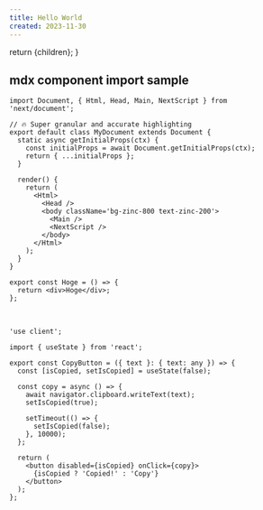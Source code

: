 ```yaml
---
title: Hello World
created: 2023-11-30
---
```



  return <MdxLayout>{children}</MdxLayout>;
}

## mdx component import sample

```tsx title="example.js" showLineNumbers caption="..."
import Document, { Html, Head, Main, NextScript } from 'next/document';

// 🔥 Super granular and accurate highlighting
export default class MyDocument extends Document {
  static async getInitialProps(ctx) {
    const initialProps = await Document.getInitialProps(ctx);
    return { ...initialProps };
  }

  render() {
    return (
      <Html>
        <Head />
        <body className='bg-zinc-800 text-zinc-200'>
          <Main />
          <NextScript />
        </body>
      </Html>
    );
  }
}

export const Hoge = () => {
  return <div>Hoge</div>;
};
```

<br />

```tsx title="CopyButton.tsx" showLineNumbers caption="..."
'use client';

import { useState } from 'react';

export const CopyButton = ({ text }: { text: any }) => {
  const [isCopied, setIsCopied] = useState(false);

  const copy = async () => {
    await navigator.clipboard.writeText(text);
    setIsCopied(true);

    setTimeout(() => {
      setIsCopied(false);
    }, 10000);
  };

  return (
    <button disabled={isCopied} onClick={copy}>
      {isCopied ? 'Copied!' : 'Copy'}
    </button>
  );
};
```
